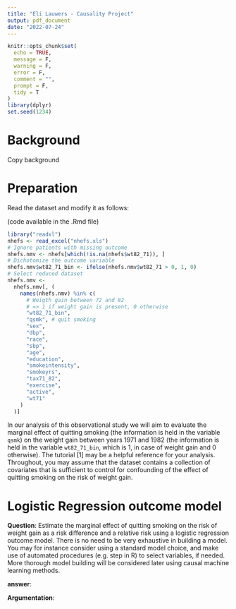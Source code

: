 ```yaml
---
title: "Eli Lauwers - Causality Project"
output: pdf_document
date: "2022-07-24"
---
```


```r
knitr::opts_chunk$set(
  echo = TRUE,
  message = F,
  warning = F,
  error = F,
  comment = "",
  prompt = F, 
  tidy = T
)
library(dplyr)
set.seed(1234)
```

# Background {.unnumbered}

Copy background

# Preparation {.unnumbered}

Read the dataset and modify it as follows:

(code available in the .Rmd file)

```r
library("readxl")
nhefs <- read_excel("nhefs.xls")
# Ignore patients with missing outcome
nhefs.nmv <- nhefs[which(!is.na(nhefs$wt82_71)), ]
# Dichotomize the outcome variable
nhefs.nmv$wt82_71_bin <- ifelse(nhefs.nmv$wt82_71 > 0, 1, 0)
# Select reduced dataset
nhefs.nmv <-
  nhefs.nmv[, (
    names(nhefs.nmv) %in% c(
      # Weigth gain between 72 and 82
      # => 1 if weight gain is present, 0 otherwise
      "wt82_71_bin", 
      "qsmk", # quit smoking 
      "sex",
      "dbp",
      "race",
      "sbp",
      "age",
      "education",
      "smokeintensity",
      "smokeyrs",
      "tax71_82",
      "exercise",
      "active",
      "wt71"
    )
  )]
```

In our analysis of this observational study we will aim to evaluate the marginal effect of quitting smoking (the information is held in the variable `qsmk`) on the weight gain between years 1971 and 1982 (the information is held in the variable `wt82_71_bin`, which is 1, in case of weight gain and 0 otherwise). The tutorial [1] may be a helpful reference for your analysis. Throughout, you may assume that the dataset contains a collection of covariates that is sufficient to control for confounding of the effect of quitting smoking on the risk of weight gain.

\newpage

# Logistic Regression outcome model

**Question**: Estimate the marginal effect of quitting smoking on the risk of weight gain as a risk difference and a relative risk using a logistic regression outcome model. There is no need to be very exhaustive in building a model. You may for instance consider using a standard model choice, and make use of automated procedures (e.g. step in R) to select variables, if needed. More thorough model building will be considered later using causal machine 
learning methods.

**answer**: 

**Argumentation**:


```r
```

```r
```
